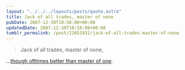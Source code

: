 ```yaml
---
layout: "../../../layouts/posts/quote.astro"
title: Jack of all trades, master of none
pubDate: 2007-12-30T10:58:00+00:00
updatedDate: 2007-12-30T10:58:00+00:00
tumblr_permalink: /post/22651931/jack-of-all-trades-master-of-none
---
```


> Jack of all trades, master of none,

...<a href="http://en.wikipedia.org/wiki/Jack_of_all_trades,_master_of_none">though ofttimes better than master of one</a>.
